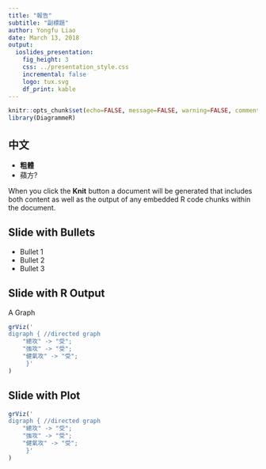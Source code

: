 ```yaml
---
title: "報告"
subtitle: "副標題"
author: Yongfu Liao
date: March 13, 2018
output:
  ioslides_presentation:
    fig_height: 3
    css: ../presentation_style.css
    incremental: false
    logo: tux.svg
    df_print: kable
---
```


```r
knitr::opts_chunk$set(echo=FALSE, message=FALSE, warning=FALSE, comment="")
library(DiagrammeR)
```


## 中文 

- **粗體**
- <div class="red2">蘋方?</div>

When you click the **Knit** button a document will be generated that includes both content as well as the output of any embedded R code chunks within the document.

## Slide with Bullets

- Bullet 1
- Bullet 2
- Bullet 3

## Slide with R Output

A Graph
```r
grViz('
digraph { //directed graph
    "總攻" -> "受";
    "強攻" -> "受";
    "健氣攻" -> "受";
     }'
)
```

## Slide with Plot {.smaller}

```r
grViz('
digraph { //directed graph
    "總攻" -> "受";
    "強攻" -> "受";
    "健氣攻" -> "受";
     }'
)
```

